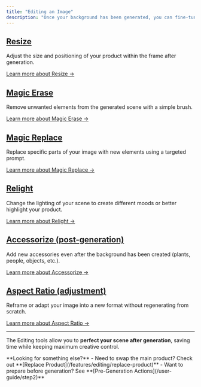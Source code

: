 ```yaml
---
title: "Editing an Image"
description: "Once your background has been generated, you can fine-tune and enhance your visuals using our editing tools:"
---
```


## [Resize](/features/editing/resize)

Adjust the size and positioning of your product within the frame after generation.

[Learn more about Resize →](/features/editing/resize)

## [Magic Erase](/features/editing/erase)

Remove unwanted elements from the generated scene with a simple brush.

[Learn more about Magic Erase →](/features/editing/erase)

## [Magic Replace](/features/editing/magic-replace)

Replace specific parts of your image with new elements using a targeted prompt.

[Learn more about Magic Replace →](/features/editing/magic-replace)

## [Relight](/features/editing/relight)

Change the lighting of your scene to create different moods or better highlight your product.

[Learn more about Relight →](/features/editing/relight)

## [Accessorize (post-generation)](/features/editing/accessorize-post)

Add new accessories even after the background has been created (plants, people, objects, etc.).

[Learn more about Accessorize →](/features/editing/accessorize-post)

## [Aspect Ratio (adjustment)](/features/editing/ratio)

Reframe or adapt your image into a new format without regenerating from scratch.

[Learn more about Aspect Ratio →](/features/editing/ratio)

---

The Editing tools allow you to **perfect your scene after generation**, saving time while keeping maximum creative control.

<Info>
**Looking for something else?**
- Need to swap the main product? Check out **[Replace Product](/features/editing/replace-product)**
- Want to prepare before generation? See **[Pre-Generation Actions](/user-guide/step2)**
</Info>